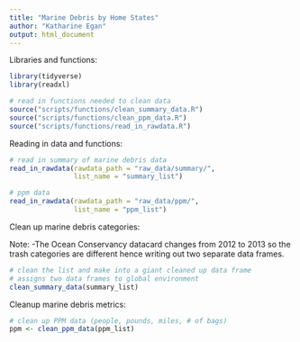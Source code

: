 ```yaml
---
title: "Marine Debris by Home States"
author: "Katharine Egan"
output: html_document
---
```


Libraries and functions:
```r
library(tidyverse)
library(readxl)

# read in functions needed to clean data 
source("scripts/functions/clean_summary_data.R")
source("scripts/functions/clean_ppm_data.R")
source("scripts/functions/read_in_rawdata.R")
```

Reading in data and functions:
```r
# read in summary of marine debris data
read_in_rawdata(rawdata_path = "raw_data/summary/", 
                list_name = "summary_list") 

# ppm data
read_in_rawdata(rawdata_path = "raw_data/ppm/", 
                list_name = "ppm_list") 
```

Clean up marine debris categories:

Note: 
-The Ocean Conservancy datacard changes from 2012 to 2013 so the trash categories are different hence writing out two separate data frames.
```r
# clean the list and make into a giant cleaned up data frame
# assigns two data frames to global environment
clean_summary_data(summary_list)
```

Cleanup marine debris metrics:
```r
# clean up PPM data (people, pounds, miles, # of bags)
ppm <- clean_ppm_data(ppm_list)
```
